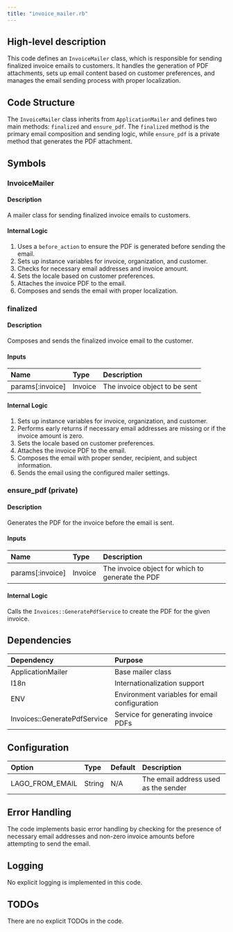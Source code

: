 ```yaml
---
title: "invoice_mailer.rb"
---
```


## High-level description
This code defines an `InvoiceMailer` class, which is responsible for sending finalized invoice emails to customers. It handles the generation of PDF attachments, sets up email content based on customer preferences, and manages the email sending process with proper localization.

## Code Structure
The `InvoiceMailer` class inherits from `ApplicationMailer` and defines two main methods: `finalized` and `ensure_pdf`. The `finalized` method is the primary email composition and sending logic, while `ensure_pdf` is a private method that generates the PDF attachment.

## Symbols

### InvoiceMailer
#### Description
A mailer class for sending finalized invoice emails to customers.

#### Internal Logic
1. Uses a `before_action` to ensure the PDF is generated before sending the email.
2. Sets up instance variables for invoice, organization, and customer.
3. Checks for necessary email addresses and invoice amount.
4. Sets the locale based on customer preferences.
5. Attaches the invoice PDF to the email.
6. Composes and sends the email with proper localization.

### finalized
#### Description
Composes and sends the finalized invoice email to the customer.

#### Inputs
| Name | Type | Description |
|:-----|:-----|:------------|
| params[:invoice] | Invoice | The invoice object to be sent |

#### Internal Logic
1. Sets up instance variables for invoice, organization, and customer.
2. Performs early returns if necessary email addresses are missing or if the invoice amount is zero.
3. Sets the locale based on customer preferences.
4. Attaches the invoice PDF to the email.
5. Composes the email with proper sender, recipient, and subject information.
6. Sends the email using the configured mailer settings.

### ensure_pdf (private)
#### Description
Generates the PDF for the invoice before the email is sent.

#### Inputs
| Name | Type | Description |
|:-----|:-----|:------------|
| params[:invoice] | Invoice | The invoice object for which to generate the PDF |

#### Internal Logic
Calls the `Invoices::GeneratePdfService` to create the PDF for the given invoice.

## Dependencies
| Dependency | Purpose |
|:-----------|:--------|
| ApplicationMailer | Base mailer class |
| I18n | Internationalization support |
| ENV | Environment variables for email configuration |
| Invoices::GeneratePdfService | Service for generating invoice PDFs |

## Configuration
| Option | Type | Default | Description |
|:-------|:-----|:--------|:------------|
| LAGO_FROM_EMAIL | String | N/A | The email address used as the sender |

## Error Handling
The code implements basic error handling by checking for the presence of necessary email addresses and non-zero invoice amounts before attempting to send the email.

## Logging
No explicit logging is implemented in this code.

## TODOs
There are no explicit TODOs in the code.